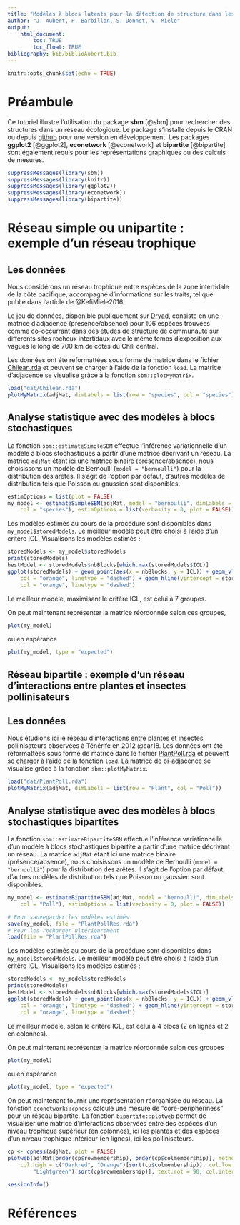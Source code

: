 ```yaml
---
title: "Modèles à blocs latents pour la détection de structure dans les réseaux écologiques"
author: "J. Aubert, P. Barbillon, S. Donnet, V. Miele"
output: 
    html_document:
        toc: TRUE
        toc_float: TRUE
bibliography: bib/biblioAubert.bib
---
```


```r
knitr::opts_chunk$set(echo = TRUE)
```

# Préambule

Ce tutoriel illustre l'utilisation du package **sbm** [@sbm] pour rechercher des structures dans un réseau écologique. Le package s'installe depuis le CRAN ou depuis [github](https://github.com/GrossSBM/sbm) pour une version en développement. Les packages **ggplot2** [@ggplot2], **econetwork** [@econetwork] et **bipartite** [@bipartite] sont également requis pour les représentations graphiques ou des calculs de mesures.


```r
suppressMessages(library(sbm))
suppressMessages(library(knitr))
suppressMessages(library(ggplot2))
suppressMessages(library(econetwork))
suppressMessages(library(bipartite))
```

# Réseau simple ou unipartite : exemple d'un réseau trophique

## Les données 

Nous considérons un réseau trophique entre espèces de la zone intertidale de la côte pacifique, accompagné d'informations sur les traits, tel que publié dans l'article de @KefiMiele2016.

Le jeu de données, disponible publiquement sur  [Dryad](https://datadryad.org/stash/dataset/doi:10.5061/dryad.b4vg0), consiste en une matrice d'adjacence (présence/absence) pour $106$ espèces trouvées comme co-occurrant dans des études de structure de communauté sur différents sites rocheux intertidaux avec le même temps d'exposition aux vagues le long de 700 km de côtes du Chili central.

Les données ont été reformattées sous forme de matrice dans le fichier [Chilean.rda](dat/Chilean.rda) et peuvent se charger à l'aide de la fonction `load`. La matrice d'adjacence se visualise grâce à la fonction `sbm::plotMyMatrix`.


```r
load("dat/Chilean.rda")
plotMyMatrix(adjMat, dimLabels = list(row = "species", col = "species"))
```

## Analyse statistique avec des modèles à blocs stochastiques

La fonction `sbm::estimateSimpleSBM` effectue l'inférence variationnelle d'un modèle à blocs stochastiques à partir d'une matrice décrivant un réseau. La matrice `adjMat` étant ici une matrice binaire (présence/absence), nous choisissons un modèle de Bernoulli (`model = "bernoulli"`) pour la distribution des arêtes. Il s'agit de l'option par défaut, d'autres modèles de distribution tels que Poisson ou gaussien sont disponibles.  

```r
estimOptions = list(plot = FALSE)
my_model <- estimateSimpleSBM(adjMat, model = "bernoulli", dimLabels = list(row = "species", 
    col = "species"), estimOptions = list(verbosity = 0, plot = FALSE))
```

Les modèles estimés  au cours de la procédure sont disponibles dans `my_model$storedModels`. Le meilleur modèle peut être choisi à l'aide d'un critère ICL. Visualisons les modèles estimés :

```r
storedModels <- my_model$storedModels
print(storedModels)
bestModel <- storedModels$nbBlocks[which.max(storedModels$ICL)]
ggplot(storedModels) + geom_point(aes(x = nbBlocks, y = ICL)) + geom_vline(xintercept = bestModel, 
    col = "orange", linetype = "dashed") + geom_hline(yintercept = storedModels$ICL[bestModel], 
    col = "orange", linetype = "dashed")
```

Le meilleur modèle, maximisant le critère ICL, est celui à 7 groupes. 

On peut maintenant représenter la matrice réordonnée selon ces groupes, 

```r
plot(my_model)
```

ou en espérance

```r
plot(my_model, type = "expected")
```

## Réseau bipartite : exemple d'un réseau d'interactions entre plantes et insectes pollinisateurs 

## Les données 

Nous étudions ici le réseau d'interactions entre plantes et insectes pollinisateurs observées à Ténérife en 2012 @car18.
Les données ont été reformattées sous forme de matrice dans le fichier [PlantPoll.rda](dat/PlantPoll.rda)  et peuvent se charger à l'aide de la fonction `load`. La matrice de bi-adjacence se visualise grâce à la fonction `sbm::plotMyMatrix`.

```r
load("dat/PlantPoll.rda")
plotMyMatrix(adjMat, dimLabels = list(row = "Plant", col = "Poll"))
```

## Analyse statistique avec des modèles à blocs stochastiques bipartites

La fonction `sbm::estimateBipartiteSBM` effectue l'inférence variationnelle d'un modèle à blocs stochastiques bipartite à partir d'une matrice décrivant un réseau. La matrice `adjMat` étant ici une matrice binaire (présence/absence), nous choisissons un modèle de Bernoulli (`model = "bernoulli"`) pour la distribution des arêtes. Il s'agit de l'option par défaut, d'autres modèles de distribution tels que Poisson ou gaussien sont disponibles.

```r
my_model <- estimateBipartiteSBM(adjMat, model = "bernoulli", dimLabels = list(row = "Plant", 
    col = "Poll"), estimOptions = list(verbosity = 0, plot = FALSE))
```

```r
# Pour sauvegarder les modèles estimés
save(my_model, file = "PlantPollRes.rda")
# Pour les recharger ultérieurement
load(file = "PlantPollRes.rda")
```

Les modèles estimés  au cours de la procédure sont disponibles dans `my_model$storedModels`. Le meilleur modèle peut être choisi à l'aide d'un critère ICL. Visualisons les modèles estimés :

```r
storedModels <- my_model$storedModels
print(storedModels)
bestModel <- storedModels$nbBlocks[which.max(storedModels$ICL)]
ggplot(storedModels) + geom_point(aes(x = nbBlocks, y = ICL)) + geom_vline(xintercept = bestModel, 
    col = "orange", linetype = "dashed") + geom_hline(yintercept = storedModels$ICL[bestModel], 
    col = "orange", linetype = "dashed")
```

Le meilleur modèle, selon le critère ICL, est celui à 4 blocs (2 en lignes et 2 en colonnes). 

On peut maintenant représenter la matrice réordonnée selon ces groupes
```r
plot(my_model)
```
ou en espérance

```r
plot(my_model, type = "expected")
``` 

On peut maintenant fournir une représentation réorganisée du réseau. La fonction `econetwork::cpness` calcule une mesure de "core-peripheriness" pour un réseau bipartite. La fonction `bipartite::plotweb` permet de visualiser une matrice d'interactions observées entre des espèces d'un niveau trophique supérieur (en colonnes), ici les plantes et des espèces d'un niveau trophique inférieur (en lignes), ici les pollinisateurs.
```r
cp <- cpness(adjMat, plot = FALSE)
plotweb(adjMat[order(cp$rowmembership), order(cp$colmembership)], method = "normal", 
    col.high = c("Darkred", "Orange")[sort(cp$colmembership)], col.low = c("Darkgreen", 
        "Lightgreen")[sort(cp$rowmembership)], text.rot = 90, col.interaction = "gray")
``` 

```r
sessionInfo()
```

# Références

 

